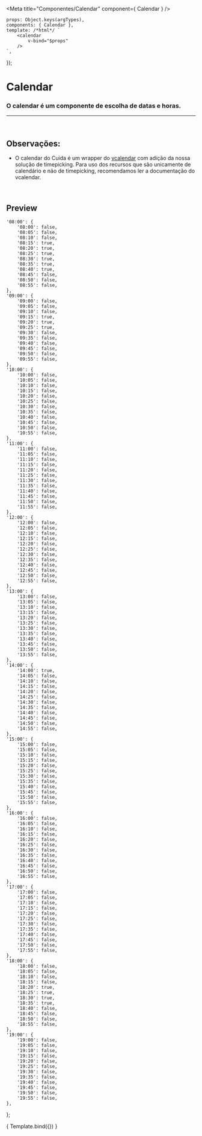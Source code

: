 
<Meta
	title="Componentes/Calendar"
	component={ Calendar }
/>

	props: Object.keys(argTypes),
	components: { Calendar },
	template: /*html*/ `
		<calendar
			v-bind="$props" 
		/>
	`,
});

# Calendar

### O calendar é um componente de escolha de datas e horas.
---
<br />

## Observações:
- O calendar do Cuida é um wrapper do <a href="https://vcalendar.io/">vcalendar</a>
com adição da nossa solução de timepicking. Para uso dos recursos que são unicamente
de calendário e não de timepicking, recomendamos ler a documentação do vcalendar.

<br />

## Preview

	'08:00': {
		'08:00': false,
		'08:05': false,
		'08:10': false,
		'08:15': true,
		'08:20': true,
		'08:25': true,
		'08:30': true,
		'08:35': true,
		'08:40': true,
		'08:45': false,
		'08:50': false,
		'08:55': false,
	},
	'09:00': {
		'09:00': false,
		'09:05': false,
		'09:10': false,
		'09:15': true,
		'09:20': true,
		'09:25': true,
		'09:30': false,
		'09:35': false,
		'09:40': false,
		'09:45': false,
		'09:50': false,
		'09:55': false,
	},
	'10:00': {
		'10:00': false,
		'10:05': false,
		'10:10': false,
		'10:15': false,
		'10:20': false,
		'10:25': false,
		'10:30': false,
		'10:35': false,
		'10:40': false,
		'10:45': false,
		'10:50': false,
		'10:55': false,
	},
	'11:00': {
		'11:00': false,
		'11:05': false,
		'11:10': false,
		'11:15': false,
		'11:20': false,
		'11:25': false,
		'11:30': false,
		'11:35': false,
		'11:40': false,
		'11:45': false,
		'11:50': false,
		'11:55': false,
	},
	'12:00': {
		'12:00': false,
		'12:05': false,
		'12:10': false,
		'12:15': false,
		'12:20': false,
		'12:25': false,
		'12:30': false,
		'12:35': false,
		'12:40': false,
		'12:45': false,
		'12:50': false,
		'12:55': false,
	},
	'13:00': {
		'13:00': false,
		'13:05': false,
		'13:10': false,
		'13:15': false,
		'13:20': false,
		'13:25': false,
		'13:30': false,
		'13:35': false,
		'13:40': false,
		'13:45': false,
		'13:50': false,
		'13:55': false,
	},
	'14:00': {
		'14:00': true,
		'14:05': false,
		'14:10': false,
		'14:15': false,
		'14:20': false,
		'14:25': false,
		'14:30': false,
		'14:35': false,
		'14:40': false,
		'14:45': false,
		'14:50': false,
		'14:55': false,
	},
	'15:00': {
		'15:00': false,
		'15:05': false,
		'15:10': false,
		'15:15': false,
		'15:20': false,
		'15:25': false,
		'15:30': false,
		'15:35': false,
		'15:40': false,
		'15:45': false,
		'15:50': false,
		'15:55': false,
	},
	'16:00': {
		'16:00': false,
		'16:05': false,
		'16:10': false,
		'16:15': false,
		'16:20': false,
		'16:25': false,
		'16:30': false,
		'16:35': false,
		'16:40': false,
		'16:45': false,
		'16:50': false,
		'16:55': false,
	},
	'17:00': {
		'17:00': false,
		'17:05': false,
		'17:10': false,
		'17:15': false,
		'17:20': false,
		'17:25': false,
		'17:30': false,
		'17:35': false,
		'17:40': false,
		'17:45': false,
		'17:50': false,
		'17:55': false,
	},
	'18:00': {
		'18:00': false,
		'18:05': false,
		'18:10': false,
		'18:15': false,
		'18:20': true,
		'18:25': true,
		'18:30': true,
		'18:35': true,
		'18:40': false,
		'18:45': false,
		'18:50': false,
		'18:55': false,
	},
	'19:00': {
		'19:00': false,
		'19:05': false,
		'19:10': false,
		'19:15': false,
		'19:20': false,
		'19:25': false,
		'19:30': false,
		'19:35': false,
		'19:40': false,
		'19:45': false,
		'19:50': false,
		'19:55': false,
	},
};

<Canvas>
	<Story
		name="Calendar"
		args={{
			timePicker: true,
			scheduleAttributes: scheduleAttributes,
		}}
	>
		{ Template.bind({}) }
	</Story>
</Canvas>

<ArgsTable story="Calendar" />
